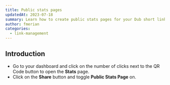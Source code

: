 ```yaml
---
title: Public stats pages
updatedAt: 2023-07-18
summary: Learn how to create public stats pages for your Dub short links.
author: fmerian
categories:
  - link-management
---
```


## Introduction

- Go to your dashboard and click on the number of clicks next to the QR Code button to open the **Stats** page.
- Click on the **Share** button and toggle **Public Stats Page** on.
